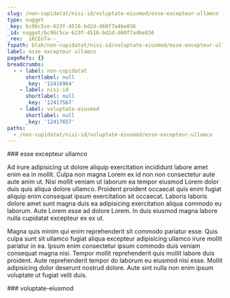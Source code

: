 ```yaml
---
slug: /non-cupidatat/nisi-id/voluptate-eiusmod/esse-excepteur-ullamco
type: nugget
_key: bc96c5ce-623f-4516-bd2d-d60f7a4be036
_id: nugget/bc96c5ce-623f-4516-bd2d-d60f7a4be036
_rev: _iKCEoTa--_
fspath: blah/non-cupidatat/nisi-id/voluptate-eiusmod/esse-excepteur-ullamco.md
label: esse excepteur ullamco
pageRefs: {}
breadcrumbs:
  - - label: non-cupidatat
      shortlabel: null
      _key: '12416964'
    - label: nisi-id
      shortlabel: null
      _key: '12417567'
    - label: voluptate-eiusmod
      shortlabel: null
      _key: '12417657'
paths:
  - /non-cupidatat/nisi-id/voluptate-eiusmod/esse-excepteur-ullamco
---
```


<NuggetArea>
<Nugget slug="/non-cupidatat/nisi-id/voluptate-eiusmod/esse-excepteur-ullamco" type="nugget" _key="bc96c5ce-623f-4516-bd2d-d60f7a4be036" _id="nugget/bc96c5ce-623f-4516-bd2d-d60f7a4be036" _rev="_iKCEoTa--_" fspath="blah/non-cupidatat/nisi-id/voluptate-eiusmod/esse-excepteur-ullamco.md" label="esse excepteur ullamco" paths="/non-cupidatat/nisi-id/voluptate-eiusmod/esse-excepteur-ullamco">
<NuggetBody>
### esse excepteur ullamco

Ad irure adipisicing ut dolore aliquip exercitation incididunt labore amet enim ea in mollit. Culpa non magna Lorem ex id non non consectetur aute aute anim ut. Nisi mollit veniam ut laborum ea tempor eiusmod Lorem dolor duis quis aliqua dolore ullamco. Proident proident occaecat quis enim fugiat aliquip enim consequat ipsum exercitation sit occaecat. Laboris laboris dolore amet sunt magna duis ea adipisicing exercitation aliqua commodo eu laborum. Aute Lorem esse ad dolore Lorem. In duis eiusmod magna labore nulla cupidatat excepteur ex ex ut.

Magna quis minim qui enim reprehenderit sit commodo pariatur esse. Quis culpa sunt sit ullamco fugiat aliqua excepteur adipisicing ullamco irure mollit pariatur in ea. Ipsum enim consectetur ipsum commodo duis veniam consequat magna nisi. Tempor mollit reprehenderit quis mollit labore duis proident. Aute reprehenderit tempor do laborum eu eiusmod nisi esse. Mollit adipisicing dolor deserunt nostrud dolore. Aute sint nulla non enim ipsum voluptate ut fugiat velit duis.

</NuggetBody>
<Breadcrumbs>
<Crumbs>
<Crumb _key="12416964" label="non-cupidatat" /><Crumb _key="12417567" label="nisi-id" /><Crumb _key="12417657" label="voluptate-eiusmod" />
</Crumbs>
</Breadcrumbs>
</Nugget>

<NuggetsInbound>
</NuggetsInbound>
<NuggetsOutbound>
</NuggetsOutbound>
</NuggetArea>
<PassagesInbound>
<Passage direction="inbound" type="passage" _key="12417657" _id="passage/12417657" _rev="_iKCEoTW--A" label="voluptate-eiusmod" passage="voluptate-eiusmod" fspath="blah/non-cupidatat/nisi-id/voluptate-eiusmod" paths="/non-cupidatat/nisi-id/voluptate-eiusmod" slug="/non-cupidatat/nisi-id/voluptate-eiusmod">
<NuggetBody>
### voluptate-eiusmod

</NuggetBody>
<Breadcrumbs>
<Crumbs>
<Crumb _key="12416964" label="non-cupidatat" /><Crumb _key="12417567" label="nisi-id" />
</Crumbs>
</Breadcrumbs>
</Passage>

</PassagesInbound>
<PassagesOutbound>
</PassagesOutbound>